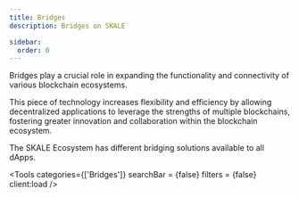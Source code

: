```yaml
---
title: Bridges
description: Bridges on SKALE

sidebar:
  order: 0
---
```



Bridges play a crucial role in expanding the functionality and connectivity of various blockchain ecosystems. 

This piece of technology increases flexibility and efficiency by allowing decentralized applications to leverage the strengths of multiple blockchains, fostering greater innovation and collaboration within the blockchain ecosystem.

The SKALE Ecosystem has different bridging solutions available to all dApps.


<Tools 
	categories={['Bridges']} 
	searchBar = {false}
	filters = {false}
	client:load 
/>
